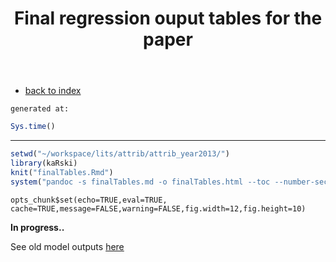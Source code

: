 % Final regression ouput tables for the paper

- [back to index](index.html)


`generated at:`
```r
Sys.time()
```
---

<link href="http://markuskainu.fi/material/css/rmarkdown.css" rel="stylesheet" type="text/css" title="compact"></link> 


```r
setwd("~/workspace/lits/attrib/attrib_year2013/")
library(kaRski)
knit("finalTables.Rmd")
system("pandoc -s finalTables.md -o finalTables.html --toc --number-section")

```


```roptsattrib
opts_chunk$set(echo=TRUE,eval=TRUE, cache=TRUE,message=FALSE,warning=FALSE,fig.width=12,fig.height=10)
```


**In progress..**


See old model outputs [here](file:///home/aurelius/workspace/lits/attrib/attrib_year2013/code/multilevel_models.html)
